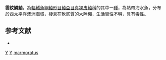 {{Speciesbox
| taxon = Centropogon marmoratus
| binomial_authority = [[Günther|Günther]], 1862
| status = NE
| status_system = IUCN3.1
}}
'''雲紋鱗鮋'''，為[[輻鰭魚綱|輻鰭魚綱]][[鮋形目|鮋形目]][[鮋亞目|鮋亞目]][[真裸皮鮋科|真裸皮鮋科]]的其中一[[種|種]]，為熱帶海水魚，分布於西[[太平洋|太平洋]][[澳洲|澳洲]]海域，棲息在軟底質的[[大陸棚|大陸棚]]，生活習性不明，具有毒性。

==参考文献==
*{{FishBase_species|genus=Centropogon|species=marmoratus|year=2014|month=5}}

{{鮋形目小作品}}
{{Taxonbar}}
[[Category:1862年描述的鱼类|Y]]
[[Category:有毒魚類|Y]]
[[Category:鱗鮋屬|marmoratus]]